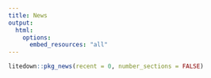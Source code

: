 ```yaml
---
title: News
output:
  html:
    options:
      embed_resources: "all"
---
```


```r
litedown::pkg_news(recent = 0, number_sections = FALSE)
```
